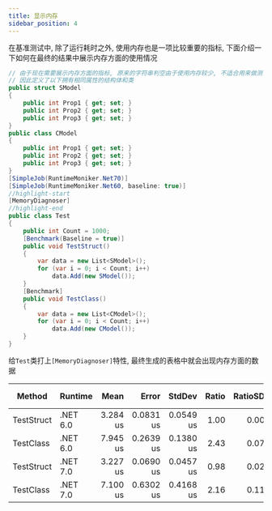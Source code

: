 ```yaml
---
title: 显示内存
sidebar_position: 4
---
```


在基准测试中, 除了运行耗时之外, 使用内存也是一项比较重要的指标, 下面介绍一下如何在最终的结果中展示内存方面的使用情况

```csharp
// 由于现在需要展示内存方面的指标, 原来的字符串判空由于使用内存较少, 不适合用来做测试
// 因此定义了以下拥有相同属性的结构体和类
public struct SModel
{
    public int Prop1 { get; set; }
    public int Prop2 { get; set; }
    public int Prop3 { get; set; }
}
public class CModel
{
    public int Prop1 { get; set; }
    public int Prop2 { get; set; }
    public int Prop3 { get; set; }
}
[SimpleJob(RuntimeMoniker.Net70)]
[SimpleJob(RuntimeMoniker.Net60, baseline: true)]
//highlight-start
[MemoryDiagnoser]
//highlight-end
public class Test
{
    public int Count = 1000;
    [Benchmark(Baseline = true)]
    public void TestStruct()
    {
        var data = new List<SModel>();
        for (var i = 0; i < Count; i++)
            data.Add(new SModel());
    }
    [Benchmark]
    public void TestClass()
    {
        var data = new List<CModel>();
        for (var i = 0; i < Count; i++)
            data.Add(new CModel());
    }
}
```

给`Test`类打上`[MemoryDiagnoser]`特性, 最终生成的表格中就会出现内存方面的数据

| Method     | Runtime  | Mean     | Error     | StdDev    | Ratio | RatioSD | Gen0    | Allocated | Alloc Ratio |
|----------- |--------- |---------:|----------:|----------:|------:|--------:|--------:|----------:|------------:|
| TestStruct | .NET 6.0 | 3.284 us | 0.0831 us | 0.0549 us |  1.00 |    0.00 | 11.8054 |   24.2 KB |        1.00 |
| TestClass  | .NET 6.0 | 7.945 us | 0.2639 us | 0.1380 us |  2.43 |    0.07 | 23.2011 |  47.46 KB |        1.96 |
| TestStruct | .NET 7.0 | 3.227 us | 0.0690 us | 0.0457 us |  0.98 |    0.02 | 11.7973 |   24.2 KB |        1.00 |
| TestClass  | .NET 7.0 | 7.100 us | 0.6302 us | 0.4168 us |  2.16 |    0.11 | 23.2008 |  47.46 KB |        1.96 |
